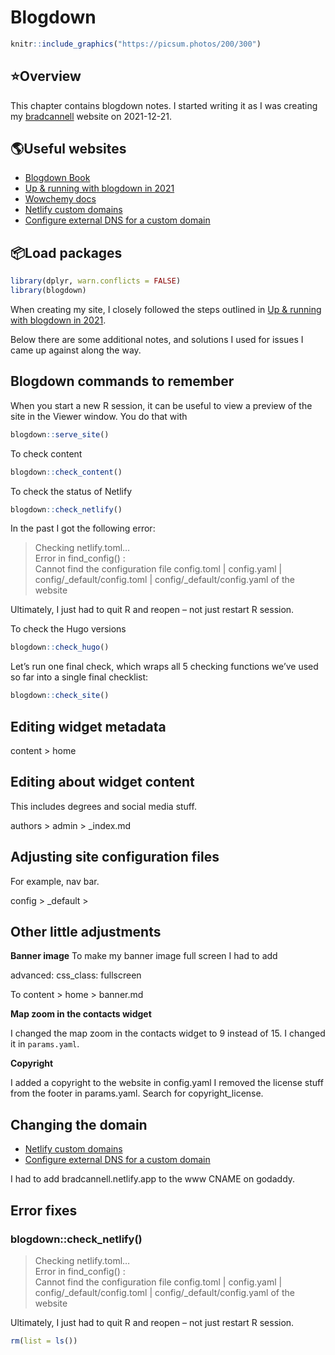 # Blogdown

<!--
Hidden comments placeholder
-->

```r
knitr::include_graphics("https://picsum.photos/200/300")
```

## ⭐️Overview

This chapter contains blogdown notes. I started writing it as I was creating my [bradcannell](www.bradcannell.com) website on 2021-12-21.


## 🌎Useful websites

* [Blogdown Book](https://bookdown.org/yihui/blogdown/)   
* [Up & running with blogdown in 2021](https://www.apreshill.com/blog/2020-12-new-year-new-blogdown/)   
* [Wowchemy docs](https://wowchemy.com/docs/)   
* [Netlify custom domains](https://docs.netlify.com/domains-https/custom-domains/)   
* [Configure external DNS for a custom domain](https://docs.netlify.com/domains-https/custom-domains/configure-external-dns/)   



## 📦Load packages

```r
library(dplyr, warn.conflicts = FALSE)
library(blogdown)
```

When creating my site, I closely followed the steps outlined in [Up & running with blogdown in 2021](https://www.apreshill.com/blog/2020-12-new-year-new-blogdown/).

Below there are some additional notes, and solutions I used for issues I came up against along the way.


## Blogdown commands to remember

When you start a new R session, it can be useful to view a preview of the site in the Viewer window. You do that with

```r
blogdown::serve_site()
```

To check content

```r
blogdown::check_content()
```

To check the status of Netlify

```r
blogdown::check_netlify()
```

In the past I got the following error:   

> Checking netlify.toml...    
Error in find_config() :     
  Cannot find the configuration file config.toml | config.yaml | config/_default/config.toml | config/_default/config.yaml of the website   

Ultimately, I just had to quit R and reopen -- not just restart R session.

To check the Hugo versions

```r
blogdown::check_hugo()
```

Let’s run one final check, which wraps all 5 checking functions we’ve used so far into a single final checklist:

```r
blogdown::check_site()
```



## Editing widget metadata

content > home


## Editing about widget content

This includes degrees and social media stuff. 

authors > admin > _index.md


## Adjusting site configuration files

For example, nav bar.

config > _default > 


## Other little adjustments

**Banner image** 
To make my banner image full screen I had to add 

advanced:
  css_class: fullscreen
  
To content > home > banner.md

**Map zoom in the contacts widget** 

I changed the map zoom in the contacts widget to 9 instead of 15. I changed it in `params.yaml`.

**Copyright**

I added a copyright to the website in config.yaml
I removed the license stuff from the footer in params.yaml. Search for copyright_license.


## Changing the domain

* [Netlify custom domains](https://docs.netlify.com/domains-https/custom-domains/)   
* [Configure external DNS for a custom domain](https://docs.netlify.com/domains-https/custom-domains/configure-external-dns/)   

I had to add bradcannell.netlify.app to the www CNAME on godaddy.


## Error fixes

### blogdown::check_netlify()

> Checking netlify.toml...    
Error in find_config() :     
  Cannot find the configuration file config.toml | config.yaml | config/_default/config.toml | config/_default/config.yaml of the website   

Ultimately, I just had to quit R and reopen -- not just restart R session.




<!--
Clean up and add session info
-->

```r
rm(list = ls())
```


